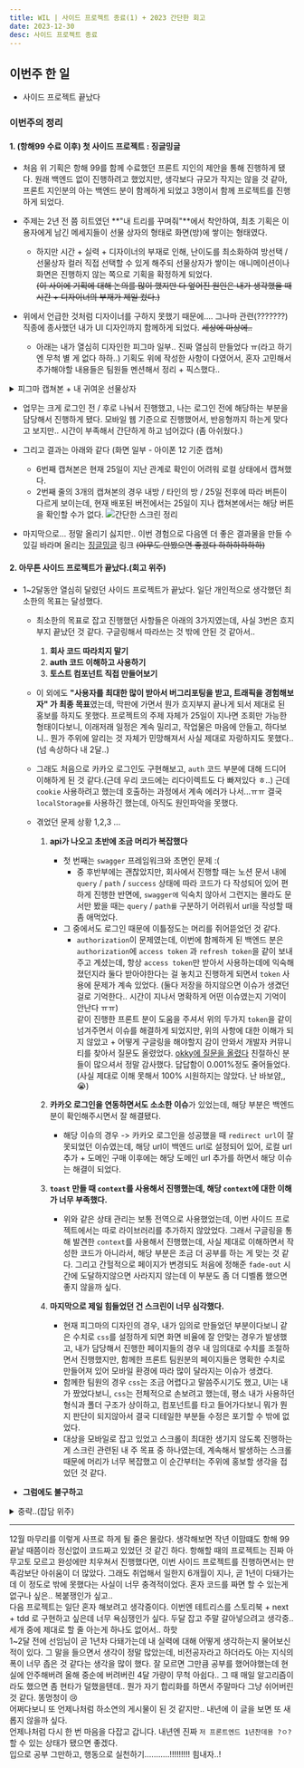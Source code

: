 ```yaml
---
title: WIL | 사이드 프로젝트 종료(1) + 2023 간단한 회고
date: 2023-12-30
desc: 사이드 프로젝트 종료
---
```


## **이번주 한 일**

- 사이드 프로젝트 끝났다

### **이번주의 정리**

#### 1. (항해99 수료 이후) 첫 사이드 프로젝트 : 징글밍글

- 처음 위 기획은 항해 99를 함께 수료했던 프론트 지인의 제안을 통해 진행하게 됐다. 원래 백엔드 없이 진행하려고 했었지만, 생각보다 규모가 작지는 않을 것 같아, 프론트 지인분의 아는 백엔드 분이 함께하게 되었고 3명이서 함께 프로젝트를 진행하게 되었다.
- 주제는 2년 전 쯤 히트였던 **"내 트리를 꾸며줘"**에서 착안하여, 최초 기획은 이용자에게 남긴 메세지들이 선물 상자의 형태로 화면(방)에 쌓이는 형태였다.
  - 하지만 시간 + 실력 + 디자이너의 부재로 인해, 난이도를 최소화하여 방선택 / 선물상자 컬러 직접 선택할 수 있게 해주되 선물상자가 쌓이는 애니메이션이나 화면은 진행하지 않는 쪽으로 기획을 확정하게 되었다. <br/>
    ~~(이 사이에 기획에 대해 논의를 많이 했지만 다 엎어진 원인은 내가 생각했을 때 시간 + 디자이너의 부재가 제일 컸다.)~~
- 위에서 언급한 것처럼 디자이너를 구하지 못했기 때문에.... 그나마 관련(???????) 직종에 종사했던 내가 UI 디자인까지 함께하게 되었다. ~~세상에 마상에..~~

  - 아래는 내가 열심히 디자인한 피그마 일부.. 진짜 열심히 만들었다 ㅠ(라고 하기엔 무척 별 게 없다 하하..) 기획도 위에 작성한 사항이 다였어서, 혼자 고민해서 추가해야할 내용들은 팀원들 멘션해서 정리 + 픽스했다..

<details>
<summary>피그마 캡쳐본 + 내 귀여운 선물상자</summary>
<div markdown="1">
<img width="957" alt="피그마 디자인" src="https://github.com/zinnli/zinnli.github.io/assets/102575747/73bbbfdd-296e-4181-90e5-83116d2655e9"/>

    <p>
      <img
        width="100"
        alt="선물상자"
        src="https://github.com/zinnli/zinnli.github.io/assets/102575747/33621af8-334c-4504-a4a6-ad81c9258066"
      />
      <em>왕 기여운 현징 메이드 선물 상자</em>
    </p>

</div></details>

- 업무는 크게 로그인 전 / 후로 나눠서 진행했고, 나는 로그인 전에 해당하는 부분을 담당해서 진행하게 됐다. 모바일 웹 기준으로 진행했어서, 반응형까지 하는게 맞다고 보지만.. 시간이 부족해서 간단하게 하고 넘어갔다 (좀 아쉬웠다.)

- 그리고 결과는 아래와 같다 (화면 일부 - 아이폰 12 기준 캡쳐)

  - 6번째 캡쳐본은 현재 25일이 지난 관계로 확인이 어려워 로컬 상태에서 캡쳐했다.
  - 2번째 줄의 3개의 캡쳐본의 경우 내방 / 타인의 방 / 25일 전후에 따라 버튼이 다르게 보이는데, 현재 배포된 버전에서는 25일이 지나 캡쳐본에서는 해당 버튼을 확인할 수가 없다.
    <img
      alt="간단한 스크린 정리"
      src="https://github.com/zinnli/zinnli.github.io/assets/102575747/493f430e-55b0-4169-8c2f-957bab13a02e"
    />

- 마지막으로... 정말 올리기 싫지만.. 이번 경험으로 다음엔 더 좋은 결과물을 만들 수 있길 바라며 올리는 [징글밍글](https://jingleringle.site/) 링크 ~~(아무도 안봤으면 좋겠다 하하하하하하)~~

#### 2. 아무튼 사이드 프로젝트가 끝났다.(회고 위주)

- 1~2달동안 열심히 달렸던 사이드 프로젝트가 끝났다. 일단 개인적으로 생각했던 최소한의 목표는 달성했다.

  - 최소한의 목표로 잡고 진행했던 사항들은 아래의 3가지였는데, 사실 3번은 흐지부지 끝났던 것 같다. 구글링해서 따라쓰는 것 밖에 안된 것 같아서..

    1. **회사 코드 따라치지 말기**
    2. **auth 코드 이해하고 사용하기**
    3. **토스트 컴포넌트 직접 만들어보기**

  - 이 외에도 **"사용자를 최대한 많이 받아서 버그리포팅을 받고, 트래픽을 경험해보자" 가 최종 목표**였는데, 막판에 가면서 뭔가 흐지부지 끝나게 되서 제대로 된 홍보를 하지도 못했다. 프로젝트의 주제 자체가 25일이 지나면 조회만 가능한 형태이다보니, 이래저래 일정은 계속 밀리고, 작업물은 마음에 안들고, 하다보니.. 뭔가 주위에 알리는 것 자체가 민망해져서 사실 제대로 자랑하지도 못했다..(넘 속상하다 내 2달..)

  - 그래도 처음으로 카카오 로그인도 구현해보고, `auth` 코드 부분에 대해 드디어 이해하게 된 것 같다.(근데 우리 코드에는 리다이렉트도 다 빠져있다 ㅎ..) 근데 `cookie` 사용하려고 했는데 호출하는 과정에서 계속 에러가 나서...ㅠㅠ 결국 `localStorage를` 사용하긴 했는데, 아직도 원인파악을 못했다.

  - 겪었던 문제 상황 1,2,3 ...

    1. **api가 나오고 초반에 조금 머리가 복잡했다**

       - 첫 번째는 `swagger` 프레임워크와 초면인 문제 :(
         - 중 후반부에는 괜찮았지만, 회사에서 진행할 때는 노션 문서 내에 `query` / `path` / `success` 상태에 따라 코드가 다 작성되어 있어 편하게 진행한 반면에, `swagger에` 익숙치 않아서 그런지는 몰라도 문서만 봤을 때는 `query` / `path를` 구분하기 어려워서 url을 작성할 때 좀 애먹었다.
       - 그 중에서도 로그인 때문에 이틀정도는 머리를 쥐어뜯었던 것 같다.
         - `authorization`이 문제였는데, 이번에 함께하게 된 백엔드 분은 `authorization`에 `access token` 과 `refresh token`을 같이 보내주고 계셨는데, 항상 `access token`만 받아서 사용하는데에 익숙해졌던지라 둘다 받아야한다는 걸 놓치고 진행하게 되면서 `token` 사용에 문제가 계속 있었다. (둘다 저장을 하지않으면 이슈가 생겼던 걸로 기억한다.. 시간이 지나서 명확하게 어떤 이슈였는지 기억이 안난다 ㅠㅠ)<br/> 같이 진행한 프론트 분이 도움을 주셔서 위의 두가지 `token`을 같이 넘겨주면서 이슈를 해결하게 되었지만, 위의 사항에 대한 이해가 되지 않았고 + 어떻게 구글링을 해야할지 감이 안와서 개발자 커뮤니티를 찾아서 질문도 올렸었다. [okky에 질문을 올렸다](https://okky.kr/questions/1479794) 친절하신 분들이 많으셔서 정말 감사했다. 답답함이 0.001%정도 줄어들었다.(사실 제대로 이해 못해서 100% 시원하지는 않았다. 난 바보얌,,😭)

    2. **카카오 로그인을 연동하면서도 소소한 이슈**가 있었는데, 해당 부분은 백엔드분이 확인해주시면서 잘 해결됐다.

       - 해당 이슈의 경우 -> 카카오 로그인을 성공했을 때 `redirect url`이 잘못되었던 이슈였는데, 해당 url이 백엔드 url로 설정되어 있어, 로컬 url 추가 + 도메인 구매 이후에는 해당 도메인 url 추가를 하면서 해당 이슈는 해결이 되었다.

    3. **`toast` 만들 때 `context`를 사용해서 진행했는데, 해당 `context`에 대한 이해가 너무 부족했다.**

       - 위와 같은 상태 관리는 보통 전역으로 사용했었는데, 이번 사이드 프로젝트에서는 따로 라이브러리를 추가하지 않았었다. 그래서 구글링을 통해 발견한 `context`를 사용해서 진행했는데, 사실 제대로 이해하면서 작성한 코드가 아니라서, 해당 부분은 조금 더 공부를 하는 게 맞는 것 같다. 그리고 간헐적으로 페이지가 변경되도 처음에 정해준 `fade-out` 시간에 도달하지않으면 사라지지 않는데 이 부분도 좀 더 디벨롭 했으면 좋지 않을까 싶다.

    4. **마지막으로 제일 힘들었던 건 스크린이 너무 심각했다.**

       - 현재 피그마의 디자인의 경우, 내가 임의로 만들었던 부분이다보니 같은 수치로 `css`를 설정하게 되면 화면 비율에 잘 안맞는 경우가 발생했고, 내가 담당해서 진행한 페이지들의 경우 내 임의대로 수치를 조절하면서 진행했지만, 함께한 프론트 팀원분의 페이지들은 명확한 수치로 만들어져 있어 모바일 환경에 따라 많이 달라지는 이슈가 생겼다.
       - 함께한 팀원의 경우 `css`는 조금 어렵다고 말씀주시기도 했고, UI는 내가 짰었다보니, `css`는 전체적으로 손보려고 했는데, 평소 내가 사용하던 형식과 폴더 구조가 상이하고, 컴포넌트를 타고 들어가다보니 뭐가 뭔지 판단이 되지않아서 결국 디테일한 부분들 수정은 포기할 수 밖에 없었다.
       - 대상을 모바일로 잡고 있었고 스크롤이 최대한 생기지 않도록 진행하는 게 스크린 관련된 내 주 목표 중 하나였는데, 계속해서 발생하는 스크롤때문에 머리가 너무 복잡했고 이 순간부터는 주위에 홍보할 생각을 접었던 것 같다.

- **그럼에도 불구하고**

<details>
<summary>중략..(잡담 위주)</summary>
<div markdown="1">

- 확실히 이번 기회를 통해 배운 게 많긴 하다. 처음에 언급했던 것처럼 작지만 항해 99 수료 이후에 처음으로 사이드 프로젝트를 진행한거라.. 진짜 2주 가량은 매일 1~2시에 자고주말도 다 반납하면서 작업했던 것 같다. 그리고 다 다른 회사에 재직 중인 사람들끼리 모여있다보니 다양한 코드 형태를 경험할 수 있달까..
- 그리고 내 의견을 표력을 어떻게 해야할지, 논의할 때 잘 들어야겠다는 생각도 많이 했다. 추가로 초기에 기본적인 컨벤션은 확실히 잡고 가야할 것 같다는 것도.. <br/> 프론트팀원과 나 둘 다 서로를 배려하려는 생각 때문에 명확하게 의사표현을 안해서 서로에게 끌려간 느낌이 없지 않아 있는 것 같아 아쉬웠다. <br/> **나의 경우** `import` 편하게 할수 있도록 `theme` 설정이나, `icon` 설정을 다 해뒀는데, 팀원은 전달해줬던 방식과 전혀 다른 방식으로 사용하고 있었다..~~(서운..)~~ 그리고 폴더 구조를 잡는데에 있어서도각자 컴포넌트 폴더 내의 구조에 대해 생각하는 게 달랐었는데 이에 대한 논의가 없었다보니, 중반부가 지나면서 누가봐도 2명이 각자 작성한 코드가 되었다. <br/> **팀원의 경우**는api 때문에 골머리를 앓았다고 프로젝트 후반부에 이야기를 했었는데, api의 수정이 필요하다고 판단해 내게 먼저 물어보셨었는데, 나는 현상 유지에 대한 의견을 내비쳤었다. 팀원분이하시는 코드에 대한 이해가 부족하다보니 생긴 문제였던 것 같다. 그리고 내 반대로 인해 백엔드분께 따로 문의를 드리지 않았다고 말씀 주시면서 해당 부분이 조금 아쉬웠다고 하셨다.이제와서 하는 말이지만, 프론트끼리 코드리뷰하는 시간이 있었으면 좀 더 좋지 않았을까 하는 생각이 들긴 한다. 아마 이것말고도 힘드셨던 점이 많으셨겠지..😞 당시에는 조금 억울해서짜증냈던 것 같은데, 이자리를 빌어 죄송하다는 말씀을 드립니다.. ~~(이 게시물 다 보실 거 압니다 하하)~~ <br/> 명확하게 내 의사를 표현하려면 공부를 진짜 많이 해야겠구나 하는생각도 이백번 했다.
- 그리고 일요일 오전마다 회의했었는데, 평일엔 일 + 공부로 일요일 오전엔 쉬고 싶으실텐데 회의때마다 다들 열정적이셔서 정말 감탄했다.(내가 제일 불성실했다. ~~막판엔 제일 열심히 했음 진짜임~~) 동기부여 킹왕짱

</div></details>

<hr />

12월 마무리를 이렇게 사프로 하게 될 줄은 몰랐다. 생각해보면 작년 이맘떄도 항해 99 끝날 때쯤이라 정신없이 코드짜고 있었던 것 같긴 하다. 항해할 때의 프로젝트는 진짜 아무고토 모르고 완성에만 치우쳐서 진행했다면, 이번 사이드 프로젝트를 진행하면서는 만족감보단 아쉬움이 더 많았다. 그래도 취업해서 일한지 6개월이 지나, 곧 1년이 다돼가는데 이 정도로 밖에 못했다는 사실이 너무 충격적이었다. 혼자 코드를 짜면 할 수 있는게 없구나 싶은.. 복붙쟁인가 싶고..<br/>
다음 프로젝트는 일단 혼자 해보려고 생각중이다. 이번엔 테트리스를 스토리북 + next + tdd 로 구현하고 싶은데 너무 욕심쟁인가 싶다. 두달 잡고 주말 갈아넣으려고 생각중.. 세개 중에 제대로 할 줄 아는게 하나도 없어서.. 하핫 <br/>
1~2달 전에 선임님이 곧 1년차 다돼가는데 내 실력에 대해 어떻게 생각하는지 물어보신 적이 있다. 그 말을 들으면서 생각이 정말 많았는데, 비전공자라고 하더라도 아는 지식의 폭이 너무 좁은 것 같다는 생각을 많이 했다. 잘 모르면 그만큼 공부를 했어야했는데 현실에 안주해버려 올해 중순에 버려버린 4달 가량이 무척 아쉽다.. 그 때 매일 알고리즘이라도 했으면 좀 현타가 덜했을텐데.. 뭔가 자기 합리화를 하면서 주말마다 그냥 쉬어버린 것 같다. 똥멍청이 😢 <br/> 어쩌다보니 또 언제나처럼 하소연의 게시물이 된 것 같지만.. 내년에 이 글을 보면 또 새롭지 않을까 싶다.<br/> 언제나처럼 다시 한 번 마음을 다잡고 갑니다. 내년엔 진짜 `저 프론트엔드 1년찬데용 ?ㅇ?` 할 수 있는 상태가 됐으면 좋겠다. <br/> 입으로 공부 그만하고, 행동으로 실천하기...........!!!!!!!!! 힘내자..!
